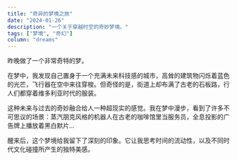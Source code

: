 ```yaml
---
title: "奇异的梦境之旅"
date: "2024-01-26"
description: "一个关于穿越时空的奇妙梦境。"
tags: ["梦境", "奇幻"]
column: "dreams"
---
```


昨晚做了一个非常奇特的梦。

在梦中，我发现自己置身于一个充满未来科技感的城市，高耸的建筑物闪烁着蓝色的光芒，飞行器在空中来往穿梭。但奇怪的是，街道上却布满了古老的石板路，行人们都穿着维多利亚时代的服装。

这种未来与过去的奇妙融合给人一种超现实的感觉。我在梦中漫步，看到了许多不可思议的场景：蒸汽朋克风格的机器人在古老的咖啡馆里当服务员，全息投影的广告牌上播放着黑白默片...

醒来后，这个梦境给我留下了深刻的印象。它让我思考时间的流动性，以及不同时代文化碰撞所产生的独特美感。 